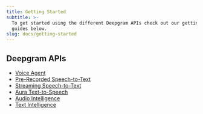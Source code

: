 ```yaml
---
title: Getting Started
subtitle: >-
  To get started using the different Deepgram APIs check out our getting started
  guides below.
slug: docs/getting-started
---
```


## Deepgram APIs

- [Voice Agent](/docs/voice-agent)
- [Pre-Recorded Speech-to-Text](/docs/getting-started-with-pre-recorded-audio)
- [Streaming Speech-to-Text](/docs/getting-started-with-live-streaming-audio)
- [Aura Text-to-Speech](/docs/text-to-speech)
- [Audio Intelligence](/docs/audio-intelligence)
- [Text Intelligence](/docs/text-intelligence)
